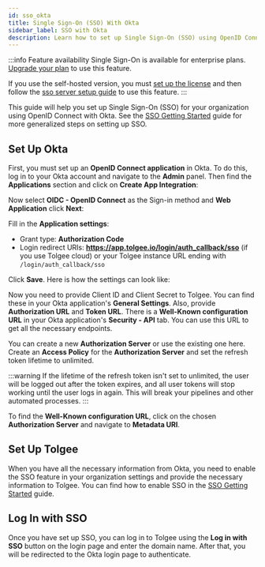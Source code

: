 ```yaml
---
id: sso_okta
title: Single Sign-On (SSO) With Okta
sidebar_label: SSO with Okta
description: Learn how to set up Single Sign-On (SSO) using OpenID Connect with Okta.
---
```



:::info Feature availability
Single Sign-On is available for enterprise plans. [Upgrade your plan](https://tolgee.io/pricing) to use this feature.

If you use the self-hosted version, you must [set up the license](/platform/self_hosting/licensing) and then follow the [sso server setup guide](/platform/sso/sso_server_setup) to use this feature.
:::

This guide will help you set up Single Sign-On (SSO) for your organization using OpenID Connect with Okta. See the [SSO Getting Started](/platform/sso/sso_getting_started) guide for more generalized steps on setting up SSO.

## Set Up Okta

First, you must set up an **OpenID Connect application** in Okta. To do this, log in to your Okta account
and navigate to the **Admin** panel. Then find the **Applications** section and click on **Create App Integration**:
<ScreenshotWrapper src="/img/docs/platform/sso/sso_okta_create_app.png" />

Now select **OIDC - OpenID Connect** as the Sign-in method and **Web Application**  click **Next**:

<ScreenshotWrapper src="/img/docs/platform/sso/sso_okta_app_settings.png" />

Fill in the **Application settings**:
- Grant type: **Authorization Code**
- Login redirect URIs: **https://app.tolgee.io/login/auth_callback/sso** (if you use Tolgee cloud) or your Tolgee instance URL ending with `/login/auth_callback/sso`

Click **Save**. Here is how the settings can look like:

<ScreenshotWrapper src="/img/docs/platform/sso/sso_okta_general_settings.png" />

Now you need to provide Client ID and Client Secret to Tolgee. You can find these in your Okta application's **General Settings**.
Also, provide **Authorization URL** and **Token URL**.
There is a **Well-Known configuration URL** in your Okta application's **Security - API** tab. You can use this URL to get all the necessary endpoints.

<ScreenshotWrapper src="/img/docs/platform/sso/sso_okta_auth_server.png" />

You can create a new **Authorization Server** or use the existing one here.
Create an **Access Policy** for the **Authorization Server** and set the refresh token lifetime to unlimited.

:::warning
If the lifetime of the refresh token isn't set to unlimited, the user will be logged out after the token expires, and
all user tokens will stop working until the user logs in again. This will break your pipelines and other automated processes.
:::

<ScreenshotWrapper src="/img/docs/platform/sso/sso_okta_access_policy.png" />

To find the **Well-Known configuration URL**, click on the chosen **Authorization Server** and navigate to **Metadata URI**.

## Set Up Tolgee

When you have all the necessary information from Okta, you need to enable the SSO feature in your organization settings and provide the necessary information to Tolgee.
You can find how to enable SSO in the [SSO Getting Started](/platform/sso/sso_getting_started) guide.

## Log In with SSO

Once you have set up SSO, you can log in to Tolgee using the **Log in with SSO** button on the login page and enter the domain name.
After that, you will be redirected to the Okta login page to authenticate.
